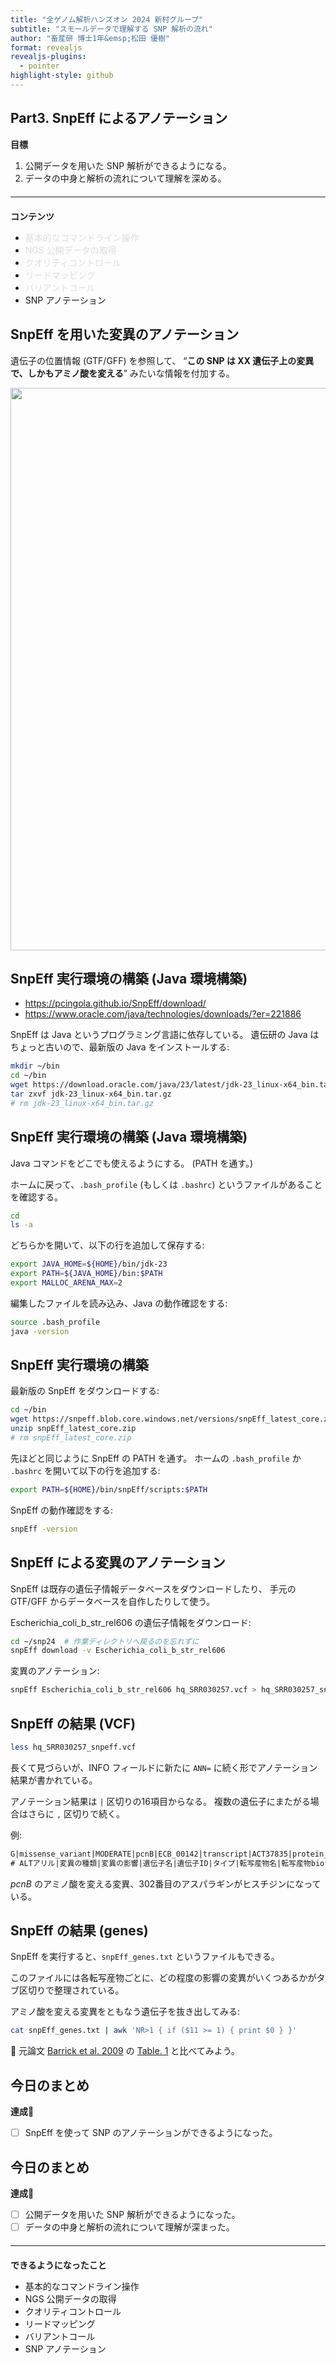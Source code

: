 ```yaml
---
title: "全ゲノム解析ハンズオン 2024 新村グループ"
subtitle: "スモールデータで理解する SNP 解析の流れ"
author: "畜産研 博士1年&emsp;松田 優樹"
format: revealjs
revealjs-plugins:
  - pointer
highlight-style: github
---
```



## Part3. SnpEff によるアノテーション

**目標**

1. 公開データを用いた SNP 解析ができるようになる。
2. データの中身と解析の流れについて理解を深める。

<hr style="margin-block: 20px;">

**コンテンツ**

- <span style="color: #DDD;">基本的なコマンドライン操作</span>
- <span style="color: #DDD;">NGS 公開データの取得</span>
- <span style="color: #DDD;">クオリティコントロール</span>
- <span style="color: #DDD;">リードマッピング</span>
- <span style="color: #DDD;">バリアントコール</span>
- SNP アノテーション


## SnpEff を用いた変異のアノテーション

遺伝子の位置情報 (GTF/GFF) を参照して、
"**この SNP は XX 遺伝子上の変異で、しかもアミノ酸を変える**"
みたいな情報を付加する。

![](./images/snp_annotation.png){width="900"}


## SnpEff 実行環境の構築 (Java 環境構築)

- <https://pcingola.github.io/SnpEff/download/>
- <https://www.oracle.com/java/technologies/downloads/?er=221886>

SnpEff は Java というプログラミング言語に依存している。
遺伝研の Java はちょっと古いので、最新版の Java をインストールする:

```sh
mkdir ~/bin
cd ~/bin
wget https://download.oracle.com/java/23/latest/jdk-23_linux-x64_bin.tar.gz
tar zxvf jdk-23_linux-x64_bin.tar.gz
# rm jdk-23_linux-x64_bin.tar.gz
```


## SnpEff 実行環境の構築 (Java 環境構築)

Java コマンドをどこでも使えるようにする。 (PATH を通す。)

ホームに戻って、`.bash_profile` (もしくは `.bashrc`) というファイルがあることを確認する。

```Sh
cd
ls -a
```

どちらかを開いて、以下の行を追加して保存する:

```sh
export JAVA_HOME=${HOME}/bin/jdk-23
export PATH=${JAVA_HOME}/bin:$PATH
export MALLOC_ARENA_MAX=2
```

編集したファイルを読み込み、Java の動作確認をする:

```sh
source .bash_profile
java -version
```


## SnpEff 実行環境の構築

最新版の SnpEff をダウンロードする:

```sh
cd ~/bin
wget https://snpeff.blob.core.windows.net/versions/snpEff_latest_core.zip
unzip snpEff_latest_core.zip
# rm snpEff_latest_core.zip
```

先ほどと同じように SnpEff の PATH を通す。
ホームの `.bash_profile` か `.bashrc` を開いて以下の行を追加する:

```sh
export PATH=${HOME}/bin/snpEff/scripts:$PATH
```

SnpEff の動作確認をする:

```sh
snpEff -version
```


## SnpEff による変異のアノテーション

SnpEff は既存の遺伝子情報データベースをダウンロードしたり、
手元の GTF/GFF からデータベースを自作したりして使う。

Escherichia_coli_b_str_rel606 の遺伝子情報をダウンロード:

```sh
cd ~/snp24  # 作業ディレクトリへ戻るのを忘れずに
snpEff download -v Escherichia_coli_b_str_rel606
```

変異のアノテーション:

```sh
snpEff Escherichia_coli_b_str_rel606 hq_SRR030257.vcf > hq_SRR030257_snpeff.vcf
```


## SnpEff の結果 (VCF)

```sh
less hq_SRR030257_snpeff.vcf
```

長くて見づらいが、INFO フィールドに新たに
`ANN=` に続く形でアノテーション結果が書かれている。

アノテーション結果は `|` 区切りの16項目からなる。
複数の遺伝子にまたがる場合はさらに `,` 区切りで続く。

例:

```txt
G|missense_variant|MODERATE|pcnB|ECB_00142|transcript|ACT37835|protein_coding|1/1|c.904A>C|p.Asn302His|904/1365|904/1365|302/454||WARNING_TRANSCRIPT_NO_START_CODON
# ALTアリル|変異の種類|変異の影響|遺伝子名|遺伝子ID|タイプ|転写産物名|転写産物biotype|Rank/total|塩基の位置と変異|アミノ酸の位置と変異|cDNA_position/cDNA_length|CDS_position/CDS_length|Protein_position/Protein_length|Distance to feature|エラーや警告
```

*pcnB* のアミノ酸を変える変異、302番目のアスパラギンがヒスチジンになっている。


## SnpEff の結果 (genes)

SnpEff を実行すると、`snpEff_genes.txt` というファイルもできる。

このファイルには各転写産物ごとに、どの程度の影響の変異がいくつあるかがタブ区切りで整理されている。

アミノ酸を変える変異をともなう遺伝子を抜き出してみる:

```sh
cat snpEff_genes.txt | awk 'NR>1 { if ($11 >= 1) { print $0 } }'
```

🔰 元論文 [Barrick et al. 2009](https://doi.org/10.1038/nature08480) の
[Table. 1](https://www.nature.com/articles/nature08480/tables/1) と比べてみよう。


## 今日のまとめ

**達成🎉**

- [ ] SnpEff を使って SNP のアノテーションができるようになった。


## 今日のまとめ

**達成🎉**

- [ ] 公開データを用いた SNP 解析ができるようになった。
- [ ] データの中身と解析の流れについて理解が深まった。

<hr style="margin-block: 20px;">

**できるようになったこと**

- 基本的なコマンドライン操作
- NGS 公開データの取得
- クオリティコントロール
- リードマッピング
- バリアントコール
- SNP アノテーション
